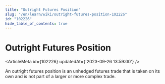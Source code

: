 ```yaml
---
title: "Outright Futures Position"
slug: "/en/learn/wiki/outright-futures-position-102226"
id: "102226"
hide_table_of_contents: true
---
```



# Outright Futures Position

<ArticleMeta id={102226} updatedAt={'2023-09-26 13:59:00'} />
<div className='border-solid border-b border-t-0 my-4 border-[var(--ifm-color-gray-300)]' />

An outright futures position is an unhedged futures trade that is taken on its own and is not part of a larger or more complex trade.
